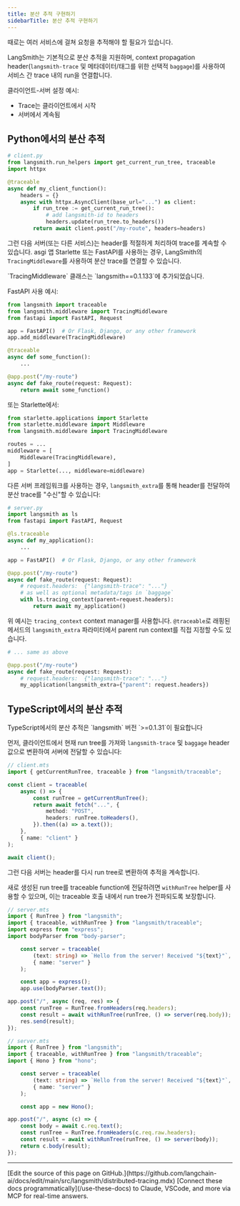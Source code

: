```yaml
---
title: 분산 추적 구현하기
sidebarTitle: 분산 추적 구현하기
---
```


때로는 여러 서비스에 걸쳐 요청을 추적해야 할 필요가 있습니다.

LangSmith는 기본적으로 분산 추적을 지원하며, context propagation header(`langsmith-trace` 및 메타데이터/태그를 위한 선택적 `baggage`)를 사용하여 서비스 간 trace 내의 run을 연결합니다.

클라이언트-서버 설정 예시:

* Trace는 클라이언트에서 시작
* 서버에서 계속됨

## Python에서의 분산 추적

```python
# client.py
from langsmith.run_helpers import get_current_run_tree, traceable
import httpx

@traceable
async def my_client_function():
    headers = {}
    async with httpx.AsyncClient(base_url="...") as client:
        if run_tree := get_current_run_tree():
            # add langsmith-id to headers
            headers.update(run_tree.to_headers())
        return await client.post("/my-route", headers=headers)
```

그런 다음 서버(또는 다른 서비스)는 header를 적절하게 처리하여 trace를 계속할 수 있습니다. asgi 앱 Starlette 또는 FastAPI를 사용하는 경우, LangSmith의 `TracingMiddleware`를 사용하여 분산 trace를 연결할 수 있습니다.

<Info>
`TracingMiddleware` 클래스는 `langsmith==0.1.133`에 추가되었습니다.
</Info>

FastAPI 사용 예시:

```python
from langsmith import traceable
from langsmith.middleware import TracingMiddleware
from fastapi import FastAPI, Request

app = FastAPI()  # Or Flask, Django, or any other framework
app.add_middleware(TracingMiddleware)

@traceable
async def some_function():
    ...

@app.post("/my-route")
async def fake_route(request: Request):
    return await some_function()
```

또는 Starlette에서:

```python
from starlette.applications import Starlette
from starlette.middleware import Middleware
from langsmith.middleware import TracingMiddleware

routes = ...
middleware = [
    Middleware(TracingMiddleware),
]
app = Starlette(..., middleware=middleware)
```

다른 서버 프레임워크를 사용하는 경우, `langsmith_extra`를 통해 header를 전달하여 분산 trace를 "수신"할 수 있습니다:

```python
# server.py
import langsmith as ls
from fastapi import FastAPI, Request

@ls.traceable
async def my_application():
    ...

app = FastAPI()  # Or Flask, Django, or any other framework

@app.post("/my-route")
async def fake_route(request: Request):
    # request.headers:  {"langsmith-trace": "..."}
    # as well as optional metadata/tags in `baggage`
    with ls.tracing_context(parent=request.headers):
        return await my_application()
```

위 예시는 `tracing_context` context manager를 사용합니다. `@traceable`로 래핑된 메서드의 `langsmith_extra` 파라미터에서 parent run context를 직접 지정할 수도 있습니다.

```python
# ... same as above

@app.post("/my-route")
async def fake_route(request: Request):
    # request.headers:  {"langsmith-trace": "..."}
    my_application(langsmith_extra={"parent": request.headers})
```

## TypeScript에서의 분산 추적

<Note>
TypeScript에서의 분산 추적은 `langsmith` 버전 `>=0.1.31`이 필요합니다
</Note>

먼저, 클라이언트에서 현재 run tree를 가져와 `langsmith-trace` 및 `baggage` header 값으로 변환하여 서버에 전달할 수 있습니다:

```typescript
// client.mts
import { getCurrentRunTree, traceable } from "langsmith/traceable";

const client = traceable(
    async () => {
        const runTree = getCurrentRunTree();
        return await fetch("...", {
            method: "POST",
            headers: runTree.toHeaders(),
        }).then((a) => a.text());
    },
    { name: "client" }
);

await client();
```

그런 다음 서버는 header를 다시 run tree로 변환하여 추적을 계속합니다.

새로 생성된 run tree를 traceable function에 전달하려면 `withRunTree` helper를 사용할 수 있으며, 이는 traceable 호출 내에서 run tree가 전파되도록 보장합니다.

<CodeGroup>

```typescript Express.JS
// server.mts
import { RunTree } from "langsmith";
import { traceable, withRunTree } from "langsmith/traceable";
import express from "express";
import bodyParser from "body-parser";

    const server = traceable(
        (text: string) => `Hello from the server! Received "${text}"`,
        { name: "server" }
    );

    const app = express();
    app.use(bodyParser.text());

app.post("/", async (req, res) => {
    const runTree = RunTree.fromHeaders(req.headers);
    const result = await withRunTree(runTree, () => server(req.body));
    res.send(result);
});
```

```typescript Hono
// server.mts
import { RunTree } from "langsmith";
import { traceable, withRunTree } from "langsmith/traceable";
import { Hono } from "hono";

    const server = traceable(
        (text: string) => `Hello from the server! Received "${text}"`,
        { name: "server" }
    );

    const app = new Hono();

app.post("/", async (c) => {
    const body = await c.req.text();
    const runTree = RunTree.fromHeaders(c.req.raw.headers);
    const result = await withRunTree(runTree, () => server(body));
    return c.body(result);
});
```

</CodeGroup>

---

<Callout icon="pen-to-square" iconType="regular">
    [Edit the source of this page on GitHub.](https://github.com/langchain-ai/docs/edit/main/src/langsmith/distributed-tracing.mdx)
</Callout>
<Tip icon="terminal" iconType="regular">
    [Connect these docs programmatically](/use-these-docs) to Claude, VSCode, and more via MCP for    real-time answers.
</Tip>

